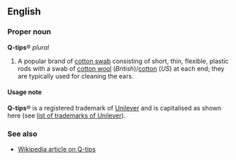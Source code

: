 ==English==
===Proper noun===
'''Q-tips'''&reg; ''plural''

#A popular brand of [[cotton swab]] consisting of short, thin, flexible, plastic rods with a swab of [[cotton wool]] (''British'')/[[cotton]] (''US'') at each end; they are typically used for cleaning the ears.

====Usage note====
'''Q-tips'''&reg; is a registered trademark of [[w:Unilever|Unilever]] and is capitalised as shown here (see [http://www.unileverus.com/terms/termsofuse.html list of trademarks of Unilever]).

===See also===
*[[w:Q-tip|Wikipedia article on Q-tips]]